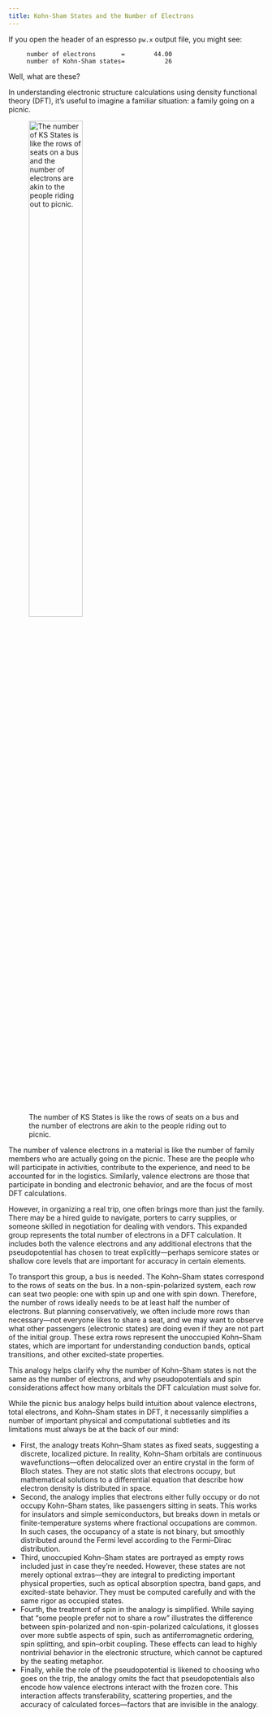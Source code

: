 ```yaml
---
title: Kohn-Sham States and the Number of Electrons
---
```


If you open the header of an espresso `pw.x` output file, you might see:

```
     number of electrons       =        44.00
     number of Kohn-Sham states=           26
```

Well, what are these? 

In understanding electronic structure calculations using density functional theory (DFT), it's useful to imagine a familiar situation: a family going on a picnic.


![The number of KS States is like the rows of seats on a bus and the number of electrons are akin to the people riding out to picnic.](figs_DFT/KSstates.svg){width=50%}

The number of valence electrons in a material is like the number of family members who are actually going on the picnic. These are the people who will participate in activities, contribute to the experience, and need to be accounted for in the logistics. Similarly, valence electrons are those that participate in bonding and electronic behavior, and are the focus of most DFT calculations.

However, in organizing a real trip, one often brings more than just the family. There may be a hired guide to navigate, porters to carry supplies, or someone skilled in negotiation for dealing with vendors. This expanded group represents the total number of electrons in a DFT calculation. It includes both the valence electrons and any additional electrons that the pseudopotential has chosen to treat explicitly—perhaps semicore states or shallow core levels that are important for accuracy in certain elements.

To transport this group, a bus is needed. The Kohn–Sham states correspond to the rows of seats on the bus. In a non-spin-polarized system, each row can seat two people: one with spin up and one with spin down. Therefore, the number of rows ideally needs to be at least half the number of electrons. But planning conservatively, we often include more rows than necessary—not everyone likes to share a seat, and we may want to observe what other passengers (electronic states) are doing even if they are not part of the initial group. These extra rows represent the unoccupied Kohn–Sham states, which are important for understanding conduction bands, optical transitions, and other excited-state properties.

This analogy helps clarify why the number of Kohn–Sham states is not the same as the number of electrons, and why pseudopotentials and spin considerations affect how many orbitals the DFT calculation must solve for.


While the picnic bus analogy helps build intuition about valence electrons, total electrons, and Kohn–Sham states in DFT, it necessarily simplifies a number of important physical and computational subtleties and its limitations must always be at the back of our mind:

- First, the analogy treats Kohn–Sham states as fixed seats, suggesting a discrete, localized picture. In reality, Kohn–Sham orbitals are continuous wavefunctions—often delocalized over an entire crystal in the form of Bloch states. They are not static slots that electrons occupy, but mathematical solutions to a differential equation that describe how electron density is distributed in space.
- Second, the analogy implies that electrons either fully occupy or do not occupy Kohn–Sham states, like passengers sitting in seats. This works for insulators and simple semiconductors, but breaks down in metals or finite-temperature systems where fractional occupations are common. In such cases, the occupancy of a state is not binary, but smoothly distributed around the Fermi level according to the Fermi–Dirac distribution.
- Third, unoccupied Kohn–Sham states are portrayed as empty rows included just in case they’re needed. However, these states are not merely optional extras—they are integral to predicting important physical properties, such as optical absorption spectra, band gaps, and excited-state behavior. They must be computed carefully and with the same rigor as occupied states.
- Fourth, the treatment of spin in the analogy is simplified. While saying that “some people prefer not to share a row” illustrates the difference between spin-polarized and non-spin-polarized calculations, it glosses over more subtle aspects of spin, such as antiferromagnetic ordering, spin splitting, and spin–orbit coupling. These effects can lead to highly nontrivial behavior in the electronic structure, which cannot be captured by the seating metaphor.
- Finally, while the role of the pseudopotential is likened to choosing who goes on the trip, the analogy omits the fact that pseudopotentials also encode how valence electrons interact with the frozen core. This interaction affects transferability, scattering properties, and the accuracy of calculated forces—factors that are invisible in the analogy.

